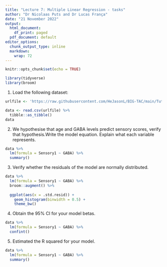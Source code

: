 ```yaml
---
title: "Lecture 7: Multiple Linear Regression - tasks"
author: "Dr Nicolaas Puts and Dr Lucas França"
date: "21 November 2022"
output:
  html_document:
    df_print: paged
  pdf_document: default
editor_options: 
  chunk_output_type: inline
  markdown: 
    wrap: 72
---
```


```r
knitr::opts_chunk$set(echo = TRUE)
```

```r
library(tidyverse)
library(broom)
```


1. Load the following dataset:

```r
urlfile <- 'https://raw.githubusercontent.com/HeJasonL/BIG-TAC/main/TutorialData.csv' #this loads a csv file called TutorialData and puts it into urlfile

data <- read.csv(urlfile) %>% 
  tibble::as_tibble()
data
```

2. We hypothesise that age and GABA levels predict sensory scores, verify that hypothesis.Write the model equation. Explain what each variable represents.

```r
data %>% 
  lm(formula = Sensory1 ~ GABA) %>% 
  summary()
```


3. Verify whether the residuals of the model are normally distributed.


```r
data %>% 
  lm(formula = Sensory1 ~ GABA) %>% 
  broom::augment() %>% 
  
  ggplot(aes(x = .std.resid)) + 
    geom_histogram(binwidth = 0.5) + 
    theme_bw()
```


4. Obtain the 95% CI for your model betas.

```r
data %>% 
  lm(formula = Sensory1 ~ GABA) %>% 
  confint()
```


5. Estimated the R squared for your model.

```r
data %>% 
  lm(formula = Sensory1 ~ GABA) %>% 
  summary()
```

